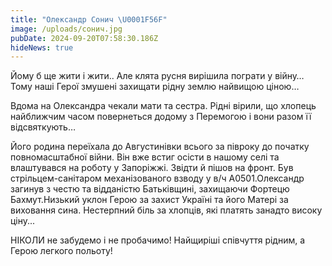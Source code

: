 ```yaml
---
title: "Олександр Сонич \U0001F56F"
image: /uploads/сонич.jpg
pubDate: 2024-09-20T07:58:30.186Z
hideNews: true
---
```


Йому б ще жити і жити.. Але клята русня вирішила пограти у війну… Тому наші Герої змушені захищати рідну землю найвищою ціною…

Вдома на Олександра чекали мати та сестра. Рідні вірили, що хлопець найближчим часом повернеться додому з Перемогою і вони разом її відсвяткують…

Його родина переїхала до Августинівки всього за півроку до початку повномасштабної війни. Він вже встиг осісти в нашому селі та влаштувався на роботу у Запоріжжі. Звідти й пішов на фронт. Був стрільцем-санітаром механізованого взводу у в/ч А0501.Олександр загинув з честю та відданістю Батьківщині, захищаючи Фортецю Бахмут.Низький уклон Герою за захист Україні та його Матері за виховання сина. Нестерпний біль за хлопців, які платять занадто високу ціну...

НІКОЛИ не забудемо і не пробачимо! Найщиріші співчуття рідним, а Герою легкого польоту!
